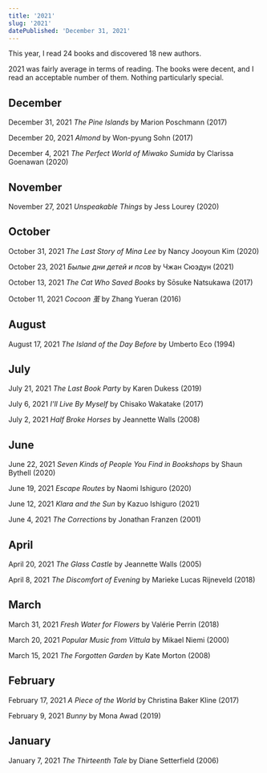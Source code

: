 ```yaml
---
title: '2021'
slug: '2021'
datePublished: 'December 31, 2021'
---
```


This year, I read 24 books and discovered 18 new authors.

2021 was fairly average in terms of reading. The books were decent, and I read
an acceptable number of them. Nothing particularly special.

## December

December 31, 2021 _The Pine Islands_ by Marion Poschmann (2017)

December 20, 2021 _Almond_ by Won-pyung Sohn (2017)

December 4, 2021 _The Perfect World of Miwako Sumida_ by Clarissa Goenawan
(2020)

## November

November 27, 2021 _Unspeakable Things_ by Jess Lourey (2020)

## October

October 31, 2021 _The Last Story of Mina Lee_ by Nancy Jooyoun Kim (2020)

October 23, 2021 _Былые дни детей и псов_ by Чжан Сюэдун (2021)

October 13, 2021 _The Cat Who Saved Books_ by Sōsuke Natsukawa (2017)

October 11, 2021 _Cocoon 茧_ by Zhang Yueran (2016)

## August

August 17, 2021 _The Island of the Day Before_ by Umberto Eco (1994)

## July

July 21, 2021 _The Last Book Party_ by Karen Dukess (2019)

July 6, 2021 _I'll Live By Myself_ by Chisako Wakatake (2017)

July 2, 2021 _Half Broke Horses_ by Jeannette Walls (2008)

## June

June 22, 2021 _Seven Kinds of People You Find in Bookshops_ by Shaun Bythell
(2020)

June 19, 2021 _Escape Routes_ by Naomi Ishiguro (2020)

June 12, 2021 _Klara and the Sun_ by Kazuo Ishiguro (2021)

June 4, 2021 _The Corrections_ by Jonathan Franzen (2001)

## April

April 20, 2021 _The Glass Castle_ by Jeannette Walls (2005)

April 8, 2021 _The Discomfort of Evening_ by Marieke Lucas Rijneveld (2018)

## March

March 31, 2021 _Fresh Water for Flowers_ by Valérie Perrin (2018)

March 20, 2021 _Popular Music from Vittula_ by Mikael Niemi (2000)

March 15, 2021 _The Forgotten Garden_ by Kate Morton (2008)

## February

February 17, 2021 _A Piece of the World_ by Christina Baker Kline (2017)

February 9, 2021 _Bunny_ by Mona Awad (2019)

## January

January 7, 2021 _The Thirteenth Tale_ by Diane Setterfield (2006)
